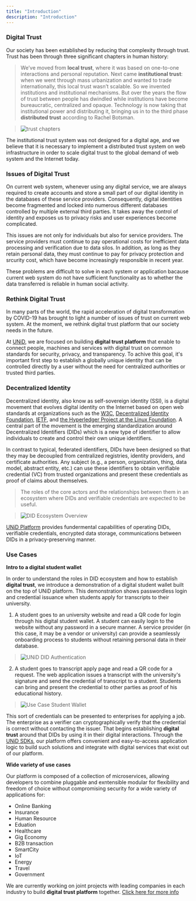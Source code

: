 ```yaml
---
title: "Introduction"
description: "Introduction"
---
```

<SEO title="UNiD" />

### Digital Trust

Our society has been established by reducing that complexity through trust.
Trust has been through three significant chapters in human history:

> We’ve moved from **local trust**, where it was based on one-to-one interactions and personal reputation.
> Next came **institutional trust**: when we went through mass urbanization and wanted to trade internationally, this local trust wasn’t scalable. So we invented institutions and institutional mechanisms.
> But over the years the flow of trust between people has dwindled while institutions have become bureaucratic, centralized and opaque.
> Technology is now taking that institutional power and distributing it, bringing us in to the third phase **distributed trust** according to Rachel Botsman.

> ![trust chapters](./assets/trust-history.png)

The institutional trust system was not designed for a digital age, and we believe that it is necessary to implement a distributed trust system on web infrastructure in order to scale digital trust to the global demand of web system and the Internet today.

### Issues of Digital Trust

On current web system, whenever using any digital service, we are always required to create accounts and store a small part of our digital identity in the databases of these service providers. Consequently, digital identities become fragmented and locked into numerous different databases controlled by multiple external third parties. It takes away the control of identity and exposes us to privacy risks and user experiences become complicated.

This issues are not only for individuals but also for service providers. The service providers must continue to pay operational costs for inefficient data processing and verification due to data silos. In addition, as long as they retain personal data, they must continue to pay for privacy protection and srcurity cost, which have become increasingly responsible in recent year.

These problems are difficult to solve in each system or application bacause current web system do not have sufficient functionality as to whether the data transferred is reliable in human social activity.

### Rethink Digital Trust

In many parts of the world, the rapid acceleration of digital transformation by COVID-19 has brought to light a number of issues of trust on current web system. At the moment, we rethink digital trust platform that our society needs in the future.

At [UNiD](./unid), we are focused on building **digital trust platform** that enable to connect people, machines and services with digital trust on common standards for security, privacy, and transparency.
To achive this goal, it's important first step to establish a globally unique identity that can be controlled directly by a user without the need for centralized authorities or trusted third parties.

### Decentralized Identity

Decentralized identity, also know as self-sovereign identity (SSI), is a digital movement that evolves digital identity on the Internet based on open web standards at organizations such as the [W3C](https://www.w3.org/), [Decentralized Identity Foundation](https://identity.foundation/), [IETF](https://ietf.org/), and [the Hyperledger Project at the Linux Foundation](https://www.hyperledger.org/). A central part of the movement is the emerging standardization around Decentralized Identifiers (DIDs) which is a new type of identifier to allow individuals to create and control their own unique identifiers.

In contrast to typical, federated identifiers, DIDs have been designed so that they may be decoupled from centralized registries, identity providers, and certificate authorities.
Any subject (e.g., a person, organization, thing, data model, abstract entity, etc.) can use these identifiers to obtain verifiable credential (VC) from trusted organizations and present these credentials as proof of claims about themselves.

> The roles of the core actors and the relationships between them in an ecosystem where DIDs and verifiable credentials are expected to be useful.

> ![DID Ecosystem Overview](./assets/did-architecture.png)

[UNiD Platform](./unid) provides fundermental capabilities of operating DIDs, verifiable credentials, encrypted data storage, communications between DIDs in a privacy-preserving manner.

### Use Cases

**Intro to a digital student wallet**

In order to understand the roles in DID ecosystem and how to establish **digital trust**, we introduce a demonstration of a digital student wallet built on the top of UNiD platform. This demonstration shows passwordless login and credential issuance when students apply for transcripts to their university.

1. A student goes to an university website and read a QR code for login through his digital student wallet.
A student can easily login to the website without any password in a secure manner. A service provider (in this case, it may be a vendor or university) can provide a seamlessly onboarding process to students without retaining personal data in their database.

> ![UNiD DID Authentication](./assets/unid-login.png)

2. A student goes to transcript apply page and read a QR code for a request. The web application issues a transcript with the university's signature and send the credential of transcript to a student. Students can bring and present the credential to other parties as proof of his educational history.

> ![Use Case Student Wallet](./assets/student-credential.png)

This sort of credentials can be presented to enterprises for applying a job. The enterprise as a verifier can cryptographically verify that the credential is correct without contacting the issuer. That begins establishing **digital trust** around that DIDs by using it in their digital interactions. Through the [UNiD SDKs](./unid/3-extensions), our platform offers convenient and easy-to-access application logic to build such solutions and integrate with digital services that exist out of our platform.

**Wide variety of use cases**

Our platform is composed of a collection of microservices, allowing developers to combine pluggable and exntensible modular for flexibility and freedom of choice without compromising security for a wide variety of applications for:

- Online Banking
- Insurance
- Human Resource
- Eduation
- Healthcare
- Gig Economy
- B2B transaction
- SmartCity
- IoT
- Energy
- Travel
- Government

We are currently working on joint projects with leading companies in each industry to build **digital trust platform** together. [Click here for more info](https://collabogate.com)
